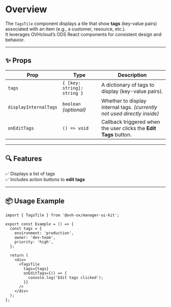 
<Meta title="Manager UI Kit/Components/TagsTile/Documentation" />

# Overview

The `TagsTile` component displays a tile that show **tags** (key-value pairs) associated with an item (e.g., a customer, resource, etc.).  
It leverages OVHcloud’s ODS React components for consistent design and behavior.

---

## ✨ Props

| Prop                 | Type                                  | Description                                                                 |
| -------------------- | ------------------------------------- | --------------------------------------------------------------------------- |
| `tags`              | `{ [key: string]: string }`           | A dictionary of tags to display (key-value pairs).                          |
| `displayInternalTags` | `boolean` *(optional)*              | Whether to display internal tags. *(currently not used directly inside)*    |
| `onEditTags`        | `() => void`                          | Callback triggered when the user clicks the **Edit Tags** button.           |

---

## 🔍 Features

✅ Displays a list of tags  
✅ Includes action buttons to **edit tags**

---

## 📦 Usage Example

```tsx
import { TagsTile } from '@ovh-ux/manager-ui-kit';

export const Example = () => {
  const tags = {
    environment: 'production',
    owner: 'dev-team',
    priority: 'high',
  };

  return (
    <div>
      <TagsTile
        tags={tags}
        onEditTags={() => {
          console.log('Edit tags clicked');
        }}
      />
    </div>
  );
};